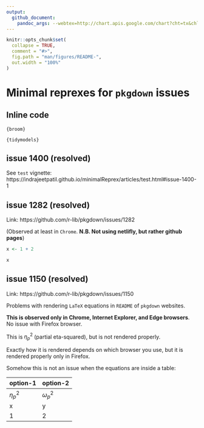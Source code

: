 ```yaml
---
output:
  github_document:
    pandoc_args: --webtex=http://chart.apis.google.com/chart?cht=tx&chl=
---
```


```r
knitr::opts_chunk$set(
  collapse = TRUE,
  comment = "#>",
  fig.path = "man/figures/README-",
  out.width = "100%"
)
```

# Minimal reprexes for `pkgdown` issues

## Inline code

`{broom}`

`{tidymodels}`

## issue 1400 (resolved)

See `test` vignette: https://indrajeetpatil.github.io/minimalReprex/articles/test.html#issue-1400-1

## issue 1282 (resolved)

Link: https://github.com/r-lib/pkgdown/issues/1282

(Observed at least in `Chrome`. **N.B. Not using netlifly, but rather github pages**)

```r
x <- 1 + 2

x
```

## issue 1150 (resolved)

Link: https://github.com/r-lib/pkgdown/issues/1150

Problems with rendering `LaTeX` equations in `README` of `pkgdown` websites.

**This is observed only in Chrome, Internet Explorer, and Edge browsers**. 
No issue with Firefox browser.

This is $\eta_p^2$ (partial eta-squared), but is not rendered properly. 

Exactly how it is rendered depends on which browser you use, but it is rendered
properly only in Firefox.

Somehow this is not an issue when the equations are inside a table:

option-1 | option-2
-------|-------
$\eta_p^2$ | $\omega_p^2$
x | y
1 | 2
